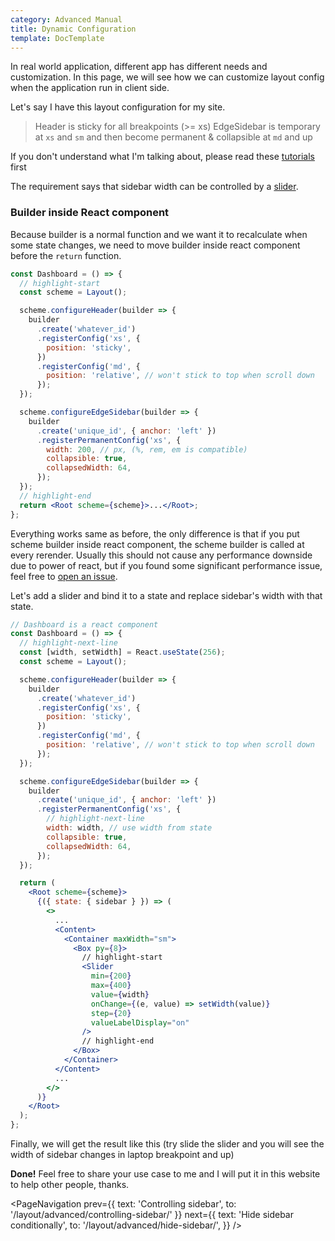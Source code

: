 ```yaml
---
category: Advanced Manual
title: Dynamic Configuration
template: DocTemplate
---
```


In real world application, different app has different needs and customization.
In this page, we will see how we can customize layout config when the application run in client side.

Let's say I have this layout configuration for my site.

<CodeSandbox src="https://codesandbox.io/embed/dynamic-config-step-0-kughz?fontsize=14&hidenavigation=1&theme=dark" />

> Header is sticky for all breakpoints (>= xs)
> EdgeSidebar is temporary at `xs` and `sm` and then become permanent & collapsible at `md` and up

If you don't understand what I'm talking about, please read these [tutorials](/layout/tutorials/dashboard-layout) first

The requirement says that sidebar width can be controlled by a [slider](https://material-ui.com/components/slider/#slider).

### Builder inside React component

Because builder is a normal function and we want it to recalculate when some state changes, we need to move builder inside react
component before the `return` function.

```jsx
const Dashboard = () => {
  // highlight-start
  const scheme = Layout();

  scheme.configureHeader(builder => {
    builder
      .create('whatever_id')
      .registerConfig('xs', {
        position: 'sticky',
      })
      .registerConfig('md', {
        position: 'relative', // won't stick to top when scroll down
      });
  });

  scheme.configureEdgeSidebar(builder => {
    builder
      .create('unique_id', { anchor: 'left' })
      .registerPermanentConfig('xs', {
        width: 200, // px, (%, rem, em is compatible)
        collapsible: true,
        collapsedWidth: 64,
      });
  });
  // highlight-end
  return <Root scheme={scheme}>...</Root>;
};
```

Everything works same as before, the only difference is that if you put scheme builder inside react component,
the scheme builder is called at every rerender. Usually this should not cause any performance downside due to power of react, but
if you found some significant performance issue, feel free to [open an issue](https://github.com/siriwatknp/mui-treasury/issues).

Let's add a slider and bind it to a state and replace sidebar's width with that state.

```jsx
// Dashboard is a react component
const Dashboard = () => {
  // highlight-next-line
  const [width, setWidth] = React.useState(256);
  const scheme = Layout();

  scheme.configureHeader(builder => {
    builder
      .create('whatever_id')
      .registerConfig('xs', {
        position: 'sticky',
      })
      .registerConfig('md', {
        position: 'relative', // won't stick to top when scroll down
      });
  });

  scheme.configureEdgeSidebar(builder => {
    builder
      .create('unique_id', { anchor: 'left' })
      .registerPermanentConfig('xs', {
        // highlight-next-line
        width: width, // use width from state
        collapsible: true,
        collapsedWidth: 64,
      });
  });

  return (
    <Root scheme={scheme}>
      {({ state: { sidebar } }) => (
        <>
          ...
          <Content>
            <Container maxWidth="sm">
              <Box py={8}>
                // highlight-start
                <Slider
                  min={200}
                  max={400}
                  value={width}
                  onChange={(e, value) => setWidth(value)}
                  step={20}
                  valueLabelDisplay="on"
                />
                // highlight-end
              </Box>
            </Container>
          </Content>
          ...
        </>
      )}
    </Root>
  );
};
```

Finally, we will get the result like this (try slide the slider and you will see the width of sidebar changes in laptop breakpoint and up)

<CodeSandbox src="https://codesandbox.io/embed/dynamic-config-step-1-lrg2y?fontsize=14&hidenavigation=1&theme=dark&view=preview" />

**Done!** Feel free to share your use case to me and I will put it in this website to help other people, thanks.

<PageNavigation
  prev={{ text: 'Controlling sidebar', to: '/layout/advanced/controlling-sidebar/' }}
  next={{
    text: 'Hide sidebar conditionally',
    to: '/layout/advanced/hide-sidebar/',
  }}
/>

